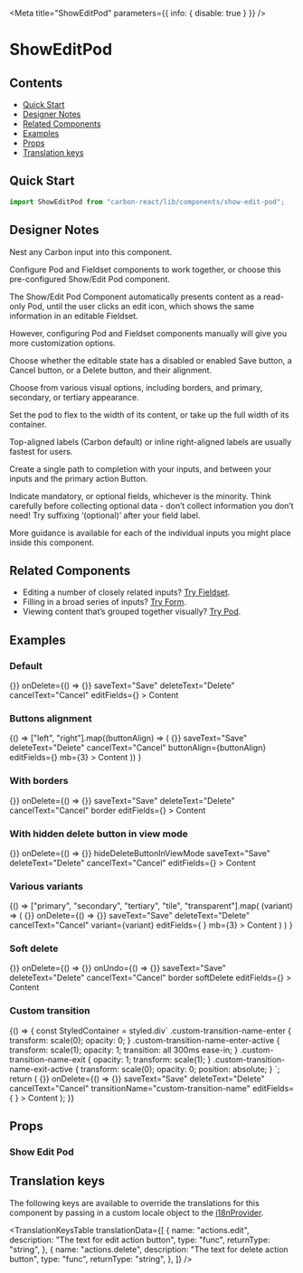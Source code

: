 

<Meta title="ShowEditPod" parameters={{ info: { disable: true } }} />

# ShowEditPod

## Contents

- [Quick Start](#quick-start)
- [Designer Notes](#designer-notes)
- [Related Components](#related-components)
- [Examples](#examples)
- [Props](#props)
- [Translation keys](#translation-keys)

## Quick Start

```javascript
import ShowEditPod from "carbon-react/lib/components/show-edit-pod";
```

## Designer Notes

Nest any Carbon input into this component.

Configure Pod and Fieldset components to work together, or choose this pre-configured Show/Edit Pod component.

The Show/Edit Pod Component automatically presents content as a read-only Pod, until the user clicks an edit icon, which shows the same information in an editable Fieldset.

However, configuring Pod and Fieldset components manually will give you more customization options.

Choose whether the editable state has a disabled or enabled Save button, a Cancel button, or a Delete button, and their alignment.

Choose from various visual options, including borders, and primary, secondary, or tertiary appearance.

Set the pod to flex to the width of its content, or take up the full width of its container.

Top-aligned labels (Carbon default) or inline right-aligned labels are usually fastest for users.

Create a single path to completion with your inputs, and between your inputs and the primary action Button.

Indicate mandatory, or optional fields, whichever is the minority. Think carefully before collecting optional data - don’t collect information you don’t need! Try suffixing ‘(optional)’ after your field label.

More guidance is available for each of the individual inputs you might place inside this component.

## Related Components

- Editing a number of closely related inputs? [Try Fieldset](/?path=/docs/fieldset-address-fieldset-examples--canada "Fieldset").
- Filling in a broad series of inputs? [Try Form](/?path=/docs/form--default-with-sticky-footer "Form").
- Viewing content that’s grouped together visually? [Try Pod](/?path=/docs/pod--default-story "Pod").

## Examples

### Default

<Preview>
  <Story name="default">
    <ShowEditPod
      title="Title"
      onEdit={() => {}}
      onDelete={() => {}}
      saveText="Save"
      deleteText="Delete"
      cancelText="Cancel"
      editFields={<Textbox label="Field" labelInline labelAlign="right" />}
    >
      <Content title="Content title">Content</Content>
    </ShowEditPod>
  </Story>
</Preview>

### Buttons alignment

<Preview>
  <Story name="buttons alignment">
    {() =>
      ["left", "right"].map((buttonAlign) => (
        <ShowEditPod
          key={buttonAlign}
          title={buttonAlign}
          editing={true}
          onDelete={() => {}}
          saveText="Save"
          deleteText="Delete"
          cancelText="Cancel"
          buttonAlign={buttonAlign}
          editFields={<Textbox label="Field" labelInline labelAlign="right" />}
          mb={3}
        >
          <Content title="Content title">Content</Content>
        </ShowEditPod>
      ))
    }
  </Story>
</Preview>

### With borders

<Preview>
  <Story name="with borders">
    <ShowEditPod
      title="With borders"
      onEdit={() => {}}
      onDelete={() => {}}
      saveText="Save"
      deleteText="Delete"
      cancelText="Cancel"
      border
      editFields={<Textbox label="Field" labelInline labelAlign="right" />}
    >
      <Content title="Content title">Content</Content>
    </ShowEditPod>
  </Story>
</Preview>

### With hidden delete button in view mode

<Preview>
  <Story name="with hidden delete button in view mode">
    <ShowEditPod
      title="With hidden delete button in view mode"
      onEdit={() => {}}
      onDelete={() => {}}
      hideDeleteButtonInViewMode
      saveText="Save"
      deleteText="Delete"
      cancelText="Cancel"
      editFields={<Textbox label="Field" labelInline labelAlign="right" />}
    >
      <Content title="Content title">Content</Content>
    </ShowEditPod>
  </Story>
</Preview>

### Various variants

<Preview>
  <Story name="various variants">
    {() =>
      ["primary", "secondary", "tertiary", "tile", "transparent"].map(
        (variant) => (
          <ShowEditPod
            key={variant}
            title={variant}
            onEdit={() => {}}
            onDelete={() => {}}
            saveText="Save"
            deleteText="Delete"
            cancelText="Cancel"
            variant={variant}
            editFields={
              <Textbox label="Field" labelInline labelAlign="right" />
            }
            mb={3}
          >
            <Content title="Content title">Content</Content>
          </ShowEditPod>
        )
      )
    }
  </Story>
</Preview>

### Soft delete

<Preview>
  <Story name="soft delete">
    <ShowEditPod
      title="With borders"
      onEdit={() => {}}
      onDelete={() => {}}
      onUndo={() => {}}
      saveText="Save"
      deleteText="Delete"
      cancelText="Cancel"
      border
      softDelete
      editFields={<Textbox label="Field" labelInline labelAlign="right" />}
    >
      <Content title="Content title">Content</Content>
    </ShowEditPod>
  </Story>
</Preview>

### Custom transition

<Preview>
  <Story name="custom transition" parameters={{ chromatic: { disable: true } }}>
    {() => {
      const StyledContainer = styled.div`
        .custom-transition-name-enter {
          transform: scale(0);
          opacity: 0;
        }
        .custom-transition-name-enter-active {
          transform: scale(1);
          opacity: 1;
          transition: all 300ms ease-in;
        }
        .custom-transition-name-exit {
          opacity: 1;
          transform: scale(1);
        }
        .custom-transition-name-exit-active {
          transform: scale(0);
          opacity: 0;
          position: absolute;
        }
      `;
      return (
        <StyledContainer>
          <ShowEditPod
            title="Title"
            onEdit={() => {}}
            onDelete={() => {}}
            saveText="Save"
            deleteText="Delete"
            cancelText="Cancel"
            transitionName="custom-transition-name"
            editFields={
              <Textbox label="Field" labelInline labelAlign="right" />
            }
          >
            <Content title="Content title">Content</Content>
          </ShowEditPod>
        </StyledContainer>
      );
    }}
  </Story>
</Preview>

## Props

### Show Edit Pod

<StyledSystemProps of={ShowEditPod} margin noHeader />

## Translation keys

The following keys are available to override the translations for this component by passing in a custom locale object to the
[i18nProvider](https://carbon.sage.com/?path=/story/documentation-i18n--page).

<TranslationKeysTable
  translationData={[
    {
      name: "actions.edit",
      description: "The text for edit action button",
      type: "func",
      returnType: "string",
    },
    {
      name: "actions.delete",
      description: "The text for delete action button",
      type: "func",
      returnType: "string",
    },
  ]}
/>
